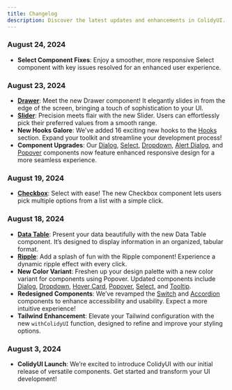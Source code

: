 ```yaml
---
title: Changelog  
description: Discover the latest updates and enhancements in ColidyUI.
---
```


### August 24, 2024

-   **Select Component Fixes**: Enjoy a smoother, more responsive Select component with key issues resolved for an enhanced user experience.

### August 23, 2024

-   **[Drawer](/docs/components/drawer)**: Meet the new Drawer component! It elegantly slides in from the edge of the screen, bringing a touch of sophistication to your UI.
-   **[Slider](/docs/components/slider)**: Precision meets flair with the new Slider. Users can effortlessly pick their preferred values from a smooth range.
-   **New Hooks Galore**: We’ve added 16 exciting new hooks to the [Hooks](/docs/hooks/use-toggle) section. Expand your toolkit and streamline your development process!
-   **Component Upgrades**: Our [Dialog](/docs/components/dialog), [Select](/docs/components/select), [Dropdown](/docs/components/dropdown), [Alert Dialog](/docs/components/alert-dialog), and [Popover](/docs/components/popover) components now feature enhanced responsive design for a more seamless experience.

### August 19, 2024

-   **[Checkbox](/docs/components/checkbox)**: Select with ease! The new Checkbox component lets users pick multiple options from a list with a simple click.

### August 18, 2024

-   **[Data Table](/docs/components/datatable)**: Present your data beautifully with the new Data Table component. It’s designed to display information in an organized, tabular format.
-   **[Ripple](/docs/components/ripple)**: Add a splash of fun with the Ripple component! Experience a dynamic ripple effect with every click.
-   **New Color Variant**: Freshen up your design palette with a new color variant for components using Popover. Updated components include [Dialog](/docs/components/dialog), [Dropdown](/docs/components/dropdown), [Hover Card](/docs/components/hover-card), [Popover](/docs/components/popover), [Select](/docs/components/select), and [Tooltip](/docs/components/tooltip).
-   **Redesigned Components**: We’ve revamped the [Switch](/docs/components/switch) and [Accordion](/docs/components/accordion) components to enhance accessibility and usability. Expect a more intuitive experience!
-   **Tailwind Enhancement**: Elevate your Tailwind configuration with the new `withColidyUI` function, designed to refine and improve your styling options.

### August 3, 2024

-   **ColidyUI Launch**: We’re excited to introduce ColidyUI with our initial release of versatile components. Get started and transform your UI development!
